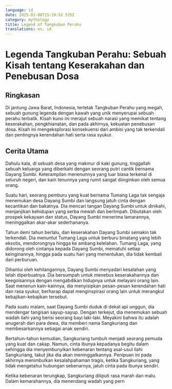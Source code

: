 ```yaml
---
language: id
date: 2025-01-08T15:19:52.535Z
category: mythology
title: Legend of Tangkuban Perahu
translations: en, id
---
```


# Legenda Tangkuban Perahu: Sebuah Kisah tentang Keserakahan dan Penebusan Dosa

## Ringkasan

Di jantung Jawa Barat, Indonesia, terletak Tangkuban Perahu yang megah, sebuah gunung legenda dengan kawah yang unik menyerupai sebuah perahu terbalik. Kisah kuno ini merajut sebuah narasi yang memikat tentang keserakahan, pengkhianatan, dan pada akhirnya, kekuatan penebusan dosa. Kisah ini mengeksplorasi konsekuensi dari ambisi yang tak terkendali dan pentingnya kerendahan hati serta rasa syukur.

## Cerita Utama

Dahulu kala, di sebuah desa yang makmur di kaki gunung, tinggallah sebuah keluarga yang diberkahi dengan seorang putri cantik bernama Dayang Sumbi. Keterampilan menenunnya yang luar biasa terkenal di seluruh negeri, dan kain tenunnya yang rumit sangat diinginkan oleh semua orang.

Suatu hari, seorang pemburu yang kuat bernama Tumang Laga tak sengaja menemukan desa Dayang Sumbi dan langsung jatuh cinta dengan kecantikan dan bakatnya. Dia mencari tangan Dayang Sumbi untuk dinikahi, menjanjikan kehidupan yang serba mewah dan berlimpah. Dibutakan oleh prospek kekayaan dan status, Dayang Sumbi menerima lamarannya, meninggalkan akar-akar sederhananya.

Tahun demi tahun berlalu, dan keserakahan Dayang Sumbi semakin tak terkendali. Dia menuntut Tumang Laga untuk berburu binatang yang lebih eksotis, mendorongnya hingga ke ambang kelelahan. Tumang Laga, yang didorong oleh cintanya kepada Dayang Sumbi, mematuhi setiap keinginannya, hingga pada suatu hari yang menentukan, dia tidak kembali dari perburuan.

Dihantui oleh kehilangannya, Dayang Sumbi menyadari kesalahan yang telah diperbuatnya. Dia bersumpah untuk menebus keserakahannya dan keegoisannya dengan mengabdikan hidupnya untuk melayani orang lain. Saat menenun kain-kainnya, dia menyisipkan pesan-pesan kerendahan hati dan rasa syukur, berharap dapat menginspirasi orang lain untuk merangkul kebajikan-kebajikan tersebut.

Pada suatu malam, saat Dayang Sumbi duduk di dekat api unggun, dia mendengar tangisan sayup-sayup. Dengan terkejut, dia menemukan sebuah wadah ilahi yang berisi seorang bayi laki-laki. Meyakini bahwa itu adalah anugerah dari para dewa, dia memberi nama Sangkuriang dan membesarkannya sebagai anak sendiri.

Bertahun-tahun kemudian, Sangkuriang tumbuh menjadi seorang pemuda yang kuat dan cakap. Namun, cinta ibunya kepadanya begitu dalam sehingga dia menyembunyikan kebenaran tentang asal-usul ilahi Sangkuriang, takut jika dia akan meninggalkannya. Penipuan ini pada akhirnya menimbulkan kesalahpahaman tragis, ketika Sangkuriang, yang tidak mengetahui hubungan sebenarnya, jatuh cinta pada ibunya sendiri.

Ketika kebenaran terungkap, Sangkuriang diliputi rasa marah dan malu. Dalam kemarahannya, dia menendang wadah yang pern